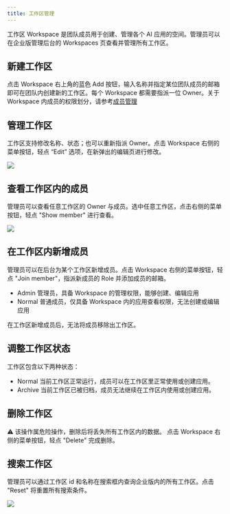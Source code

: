 ```yaml
---
title: 工作区管理
---
```


工作区 Workspace 是团队成员用于创建、管理各个 AI 应用的空间。管理员可以在企业版管理后台的 Workspaces 页查看并管理所有工作区。

## 新建工作区

点击 Workspace 右上角的蓝色 Add 按钮，输入名称并指定某位团队成员的邮箱即可在团队内创建新的工作区。每个 Workspace 都需要指派一位 Owner。关于 Workspace 内成员的权限划分，请参考[成员管理](/administrator-guide/members-management)

## 管理工作区
工作区支持修改名称、状态；也可以重新指派 Owner。点击 Workspace 右侧的菜单按钮，轻点 “Edit” 选项，在新弹出的编辑页进行修改。

![](/images/workspace-management-1.png)

## 查看工作区内的成员
管理员可以查看任意工作区的 Owner 与成员。选中任意工作区，点击右侧的菜单按钮，轻点 "Show member" 进行查看。

![](/images/workspace-management-2.png)

## 在工作区内新增成员

管理员可以在后台为某个工作区新增成员。点击 Workspace 右侧的菜单按钮，轻点 "Join member"，指派新成员的 Role 并添加成员的邮箱。
- Admin 管理员，具备 Workspace 的管理权限，能够创建、编辑应用
- Normal 普通成员，仅具备 Workspace 内的应用查看权限，无法创建或编辑应用

在工作区新增成员后，无法将成员移除出工作区。

## 调整工作区状态

工作区包含以下两种状态：
- Normal
  当前工作区正常运行，成员可以在工作区里正常使用或创建应用。
- Archive
当前工作区已被归档，成员无法继续在工作区内使用或创建应用。

## 删除工作区

⚠️ 该操作属危险操作，删除后将丢失所有工作区内的数据。
点击 Workspace 右侧的菜单按钮，轻点 "Delete" 完成删除。

## 搜索工作区

管理员可以通过工作区 id 和名称在搜索框内查询企业版内的所有工作区。点击 "Reset" 将重置所有搜索条件。

![](/images/workspace-management-3.png)
